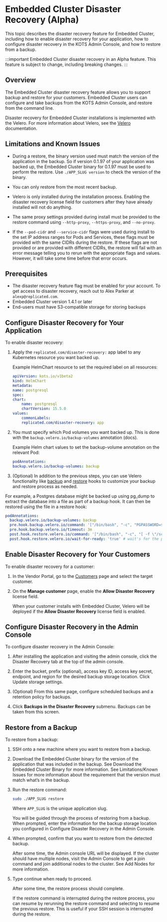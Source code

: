 # Embedded Cluster Disaster Recovery (Alpha)

This topic describes the disaster recovery feature for Embedded Cluster, including how to enable disaster recovery for your application, how to configure disaster recovery in the KOTS Admin Console, and how to restore from a backup.

:::important
Embedded Cluster disaster recovery in an Alpha feature. This feature is subject to change, including breaking changes.
:::

## Overview

The Embedded Cluster disaster recovery feature allows you to support backup and restore for your customers. Embedded Cluster users can configure and take backups from the KOTS Admin Console, and restore from the command line.

Disaster recovery for Embedded Cluster installations is implemented with the Velero. For more information about Velero, see the [Velero](https://velero.io/docs/v1.14/) documentation.

## Limitations and Known Issues

* During a restore, the binary version used must match the version of the application in the backup. So if version 0.1.97 of your application was backed up, the Embedded Cluster binary for 0.1.97 must be used to perform the restore. Use `./APP_SLUG version` to check the version of the binary.

* You can only restore from the most recent backup.

* Velero is only installed during the installation process. Enabling the disaster recovery license field for customers after they have already installed will not do anything.

* The same proxy settings provided during install must be provided to the restore command using `--http-proxy`, `--https-proxy`, and `--no-proxy`.

* If the `--pod-cidr` and `--service-cidr` flags were used during install to the set IP address ranges for Pods and Services, these flags must be provided with the same CIDRs during the restore. If these flags are not provided or are provided with different CIDRs, the restore will fail with an error message telling you to rerun with the appropriate flags and values. However, it will take some time before that error occurs.

## Prerequisites

* The disaster recovery feature flag must be enabled for your account. To get access to disaster recovery, reach out to Alex Parker at `alexp@replicated.com`.
* Embedded Cluster version 1.4.1 or later
* End-users must have S3-compatible storage for storing backups

## Configure Disaster Recovery for Your Application 

To enable disaster recovery:

1. Apply the `replicated.com/disaster-recovery:` app label to any Kubernetes resource you want backed up.

     Example HelmChart resource to set the required label on all resources:

    ```yaml
    apiVersion: kots.io/v1beta2
    kind: HelmChart
    metadata:
    name: postgresql
    spec:
    chart:
        name: postgresql
        chartVersion: 15.5.0
    values:
        commonLabels:
        replicated.com/disaster-recovery: app
    ```

1. You must specify which Pod volumes you want backed up. This is done with the `backup.velero.io/backup-volumes` annotation (docs).

     Example Helm chart values to set the backup-volume annotation on the relevant Pod:

    ```yaml
    podAnnotations:
    backup.velero.io/backup-volumes: backup
    ```

1. (Optional) In addition to the previous steps, you can use Velero functionality like [backup](https://velero.io/docs/main/backup-hooks/) and [restore](https://velero.io/docs/main/restore-hooks/) hooks to customize your backup and restore process as needed.

For example, a Postgres database might be backed up using pg_dump to extract the database into a file as part of a backup hook. It can then be restored using the file in a restore hook:

```yaml
podAnnotations:
  backup.velero.io/backup-volumes: backup
  pre.hook.backup.velero.io/command: '["/bin/bash", "-c", "PGPASSWORD=$POSTGRES_PASSWORD pg_dump -U {{repl ConfigOption "postgresql_username" }} -d {{repl ConfigOption "postgresql_database" }} -h 127.0.0.1 > /scratch/backup.sql"]'
  pre.hook.backup.velero.io/timeout: 3m
  post.hook.restore.velero.io/command: '["/bin/bash", "-c", "[ -f \"/scratch/backup.sql\" ] && PGPASSWORD=$POSTGRES_PASSWORD psql -U {{repl ConfigOption "postgresql_username" }} -h 127.0.0.1 -d {{repl ConfigOption "postgresql_database" }} -f /scratch/backup.sql && rm -f /scratch/backup.sql;"]'
  post.hook.restore.velero.io/wait-for-ready: 'true' # wait's for the pod to be ready before running the post-restore hook
  ```

## Enable Disaster Recovery for Your Customers

To enable disaster recovery for a customer:

1. In the Vendor Portal, go to the [Customers](https://vendor.replicated.com/customers) page and select the target customer.

1. On the **Manage customer** page, enable the **Allow Disaster Recovery** license field.
   
   When your customer installs with Embedded Cluster, Velero will be deployed if the **Allow Disaster Recovery** license field is enabled.
	
## Configure Disaster Recovery in the Admin Console

To configure disaster recovery in the Admin Console:

1. After installing the application and visiting the admin console, click the Disaster Recovery tab at the top of the admin console.

1. Enter the bucket, prefix (optional), access key ID, access key secret, endpoint, and region for the desired backup storage location. Click Update storage settings.

1. (Optional) From this same page, configure scheduled backups and a retention policy for backups.

1. Click **Backups in the Disaster Recovery** submenu. Backups can be taken from this screen.
	
## Restore from a Backup

To restore from a backup:

1. SSH onto a new machine where you want to restore from a backup.

1. Download the Embedded Cluster binary for the version of the application that was included in the backup. See Download the Embedded Cluster Binary for more information. See Limitations/Known Issues for more information about the requirement that the version must match what’s in the backup.

1. Run the restore command:

     ```bash
     sudo ./APP_SLUG restore
     ```
     Where `APP_SLUG` is the unique application slug.

     You will be guided through the process of restoring from a backup. When prompted, enter the information for the backup storage location you configured in Configure Disaster Recovery in the Admin Console.

1. When prompted, confirm that you want to restore from the detected backup.

     After some time, the Admin console URL will be displayed. If the cluster should have multiple nodes, visit the Admin Console to get a join command and join additional nodes to the cluster. See Add Nodes for more information.

1. Type continue when ready to proceed.

     After some time, the restore process should complete.

     If the restore command is interrupted during the restore process, you can resume by rerunning the restore command and selecting to resume the previous restore. This is useful if your SSH session is interrupted during the restore.
